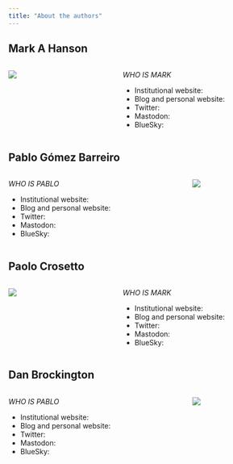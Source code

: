 ```yaml
---
title: "About the authors"
---
```


## Mark A Hanson

:::: columns
::: {.column width="30%"}
![](images/Mark.jpg){fig-align="center"}
:::

::: {.column width="10%"}
<!-- empty column to create gap -->
:::

::: {.column width="60%"}
*WHO IS MARK*

- Institutional website:
- Blog and personal website:
- Twitter:
- Mastodon:
- BlueSky:
:::
::::

## Pablo Gómez Barreiro

:::: columns

::: {.column width="60%"}
*WHO IS PABLO*

- Institutional website:
- Blog and personal website:
- Twitter:
- Mastodon:
- BlueSky:
:::


::: {.column width="10%"}
<!-- empty column to create gap -->
:::

::: {.column width="30%"}
![](images/Pablo.jpg){fig-align="center"}
:::

::::


## Paolo Crosetto

:::: columns
::: {.column width="30%"}
![](images/Paolo.jpg){fig-align="center"}
:::

::: {.column width="10%"}
<!-- empty column to create gap -->
:::

::: {.column width="60%"}
*WHO IS MARK*

- Institutional website:
- Blog and personal website:
- Twitter:
- Mastodon:
- BlueSky:
:::
::::

## Dan Brockington

:::: columns

::: {.column width="60%"}
*WHO IS PABLO*

- Institutional website:
- Blog and personal website:
- Twitter:
- Mastodon:
- BlueSky:
:::


::: {.column width="10%"}
<!-- empty column to create gap -->
:::

::: {.column width="30%"}
![](images/Dan.jpg){fig-align="center"}
:::

::::